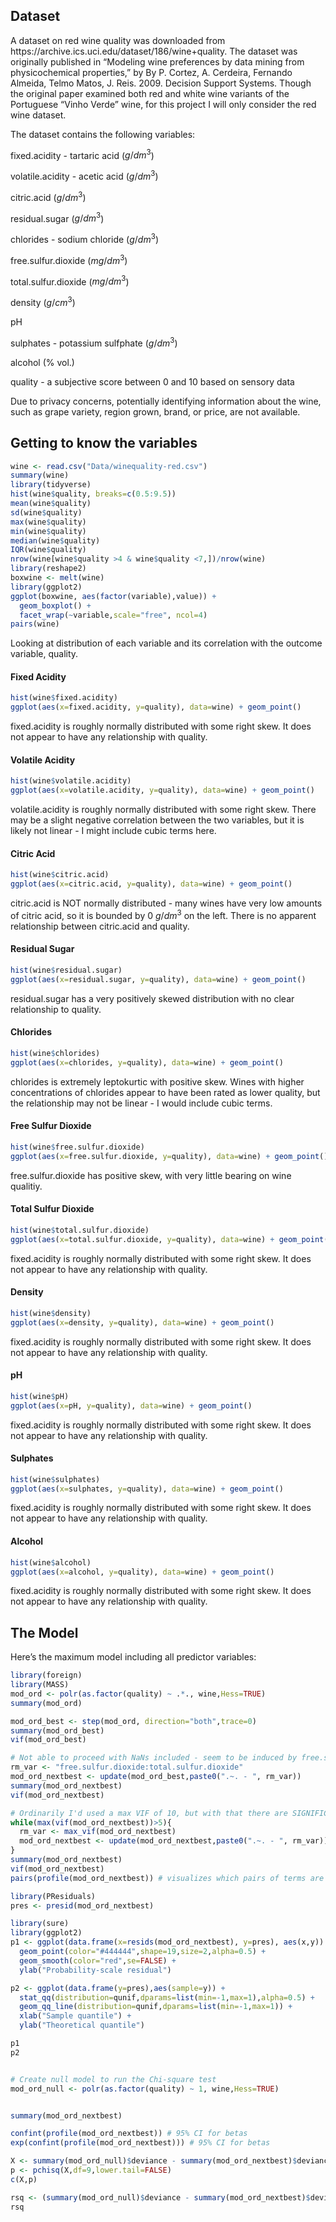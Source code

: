 ## Dataset

A dataset on red wine quality was downloaded from https://archive.ics.uci.edu/dataset/186/wine+quality. The dataset was originally published in "Modeling wine preferences by data mining from physicochemical properties," by By P. Cortez, A. Cerdeira, Fernando Almeida, Telmo Matos, J. Reis. 2009. Decision Support Systems. Though the original paper examined both red and white wine variants of the Portuguese "Vinho Verde" wine, for this project I will only consider the red wine dataset.

The dataset contains the following variables:

fixed.acidity - tartaric acid ($g/dm^3$)

volatile.acidity - acetic acid ($g/dm^3$)

citric.acid ($g/dm^3$)

residual.sugar ($g/dm^3$)

chlorides - sodium chloride ($g/dm^3$)

free.sulfur.dioxide ($mg/dm^3$)

total.sulfur.dioxide ($mg/dm^3$)

density ($g/cm^3$)

pH

sulphates - potassium sulfphate ($g/dm^3$)

alcohol (% vol.)

quality - a subjective score between 0 and 10 based on sensory data

Due to privacy concerns, potentially identifying information about the wine, such as grape variety, region grown, brand, or price, are not available.

## Getting to know the variables

```{r}
wine <- read.csv("Data/winequality-red.csv") 
summary(wine) 
library(tidyverse) 
hist(wine$quality, breaks=c(0.5:9.5)) 
mean(wine$quality) 
sd(wine$quality) 
max(wine$quality) 
min(wine$quality) 
median(wine$quality) 
IQR(wine$quality)  
nrow(wine[wine$quality >4 & wine$quality <7,])/nrow(wine)   
library(reshape2) 
boxwine <- melt(wine) 
library(ggplot2) 
ggplot(boxwine, aes(factor(variable),value)) +   
  geom_boxplot() +   
  facet_wrap(~variable,scale="free", ncol=4)  
pairs(wine) 
```

Looking at distribution of each variable and its correlation with the outcome variable, quality.

#### Fixed Acidity

```{r}
hist(wine$fixed.acidity) 
ggplot(aes(x=fixed.acidity, y=quality), data=wine) + geom_point()
```

fixed.acidity is roughly normally distributed with some right skew. It does not appear to have any relationship with quality.

#### Volatile Acidity

```{r}
hist(wine$volatile.acidity)  
ggplot(aes(x=volatile.acidity, y=quality), data=wine) + geom_point()
```

volatile.acidity is roughly normally distributed with some right skew. There may be a slight negative correlation between the two variables, but it is likely not linear - I might include cubic terms here.

#### Citric Acid

```{r}
hist(wine$citric.acid)  
ggplot(aes(x=citric.acid, y=quality), data=wine) + geom_point()
```

citric.acid is NOT normally distributed - many wines have very low amounts of citric acid, so it is bounded by 0 $g/dm^3$ on the left. There is no apparent relationship between citric.acid and quality.

#### Residual Sugar

```{r}
hist(wine$residual.sugar)  
ggplot(aes(x=residual.sugar, y=quality), data=wine) + geom_point()
```

residual.sugar has a very positively skewed distribution with no clear relationship to quality.

#### Chlorides

```{r}
hist(wine$chlorides)  
ggplot(aes(x=chlorides, y=quality), data=wine) + geom_point()
```

chlorides is extremely leptokurtic with positive skew. Wines with higher concentrations of chlorides appear to have been rated as lower quality, but the relationship may not be linear - I would include cubic terms.

#### Free Sulfur Dioxide

```{r}
hist(wine$free.sulfur.dioxide)  
ggplot(aes(x=free.sulfur.dioxide, y=quality), data=wine) + geom_point()
```

free.sulfur.dioxide has positive skew, with very little bearing on wine qualitiy.

#### Total Sulfur Dioxide

```{r}
hist(wine$total.sulfur.dioxide)  
ggplot(aes(x=total.sulfur.dioxide, y=quality), data=wine) + geom_point()
```

fixed.acidity is roughly normally distributed with some right skew. It does not appear to have any relationship with quality.

#### Density

```{r}
hist(wine$density)  
ggplot(aes(x=density, y=quality), data=wine) + geom_point()
```

fixed.acidity is roughly normally distributed with some right skew. It does not appear to have any relationship with quality.

#### pH

```{r}
hist(wine$pH)  
ggplot(aes(x=pH, y=quality), data=wine) + geom_point()
```

fixed.acidity is roughly normally distributed with some right skew. It does not appear to have any relationship with quality.

#### Sulphates

```{r}
hist(wine$sulphates)  
ggplot(aes(x=sulphates, y=quality), data=wine) + geom_point()
```

fixed.acidity is roughly normally distributed with some right skew. It does not appear to have any relationship with quality.

#### Alcohol

```{r}
hist(wine$alcohol)  
ggplot(aes(x=alcohol, y=quality), data=wine) + geom_point()
```

fixed.acidity is roughly normally distributed with some right skew. It does not appear to have any relationship with quality.

## The Model

Here's the maximum model including all predictor variables:

```{r}
library(foreign)
library(MASS)
mod_ord <- polr(as.factor(quality) ~ .*., wine,Hess=TRUE)
summary(mod_ord)

mod_ord_best <- step(mod_ord, direction="both",trace=0)
summary(mod_ord_best)
vif(mod_ord_best)

# Not able to proceed with NaNs included - seem to be induced by free.sulfur.dioxide:total.sulfur.dioxide, so that interaction needs to be removed from the model and rerun
rm_var <- "free.sulfur.dioxide:total.sulfur.dioxide"
mod_ord_nextbest <- update(mod_ord_best,paste0(".~. - ", rm_var))
summary(mod_ord_nextbest)
vif(mod_ord_nextbest)

# Ordinarily I'd used a max VIF of 10, but with that there are SIGNIFICANT multicollinearity problems left in the model (between density and alcohol, for instance, which is practically a linear function on its own), so I set a ceiling of 5 instead
while(max(vif(mod_ord_nextbest))>5){
  rm_var <- max_vif(mod_ord_nextbest)
  mod_ord_nextbest <- update(mod_ord_nextbest,paste0(".~. - ", rm_var))
}
summary(mod_ord_nextbest)
vif(mod_ord_nextbest)
pairs(profile(mod_ord_nextbest)) # visualizes which pairs of terms are multicollinear

library(PResiduals)
pres <- presid(mod_ord_nextbest)

library(sure)
library(ggplot2)
p1 <- ggplot(data.frame(x=resids(mod_ord_nextbest), y=pres), aes(x,y)) +
  geom_point(color="#444444",shape=19,size=2,alpha=0.5) +
  geom_smooth(color="red",se=FALSE) +
  ylab("Probability-scale residual")

p2 <- ggplot(data.frame(y=pres),aes(sample=y)) +
  stat_qq(distribution=qunif,dparams=list(min=-1,max=1),alpha=0.5) +
  geom_qq_line(distribution=qunif,dparams=list(min=-1,max=1)) + 
  xlab("Sample quantile") +
  ylab("Theoretical quantile")

p1
p2


# Create null model to run the Chi-square test
mod_ord_null <- polr(as.factor(quality) ~ 1, wine,Hess=TRUE)


summary(mod_ord_nextbest)

confint(profile(mod_ord_nextbest)) # 95% CI for betas
exp(confint(profile(mod_ord_nextbest))) # 95% CI for betas

X <- summary(mod_ord_null)$deviance - summary(mod_ord_nextbest)$deviance
p <- pchisq(X,df=9,lower.tail=FALSE)
c(X,p)

rsq <- (summary(mod_ord_null)$deviance - summary(mod_ord_nextbest)$deviance)/summary(mod_ord_null)$deviance
rsq

```
